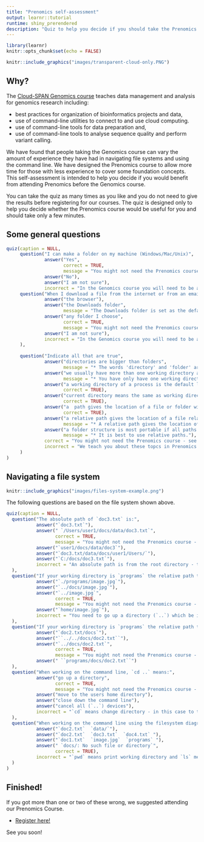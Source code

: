 ```yaml
---
title: "Prenomics self-assessment"
output: learnr::tutorial
runtime: shiny_prerendered
description: "Quiz to help you decide if you should take the Prenomics course before the Genomics course"
---
```


```r
library(learnr)
knitr::opts_chunk$set(echo = FALSE)
```

```r
knitr::include_graphics("images/transparent-cloud-only.PNG")
```



## Why?

The [Cloud-SPAN Genomics course](https://cloud-span.york.ac.uk/train-with-us#genomicscourse) teaches data management and analysis for genomics research including:

-   best practices for organization of bioinformatics projects and data,
-   use of command-line utilities to connect to and use cloud computing.
-   use of command-line tools for data preparation and,
-   use of command-line tools to analyse sequence quality and perform variant calling.

We have found that people taking the Genomics course can vary the amount of experience they have had in navigating file systems and using the command line. We have designed the Prenomics course to allow more time for those with less experience to cover some foundation concepts. This self-assessment is intended to help you decide if you would benefit from attending Prenomics before the Genomics course.

You can take the quiz as many times as you like and you do not need to give the results before registering for our courses. The quiz is designed only to help you decide whether the Prenomics course would be useful for you and should take only a few minutes.

## Some general questions

```r
quiz(caption = NULL,
     question("I can make a folder on my machine (Windows/Mac/Unix)",
              answer("Yes", 
                     correct = TRUE,
                     message = "You might not need the Prenomics course - see how you get on with the other questions."),
              answer("No"),
              answer("I am not sure"),
              incorrect = "In the Genomics course you will need to be able create folders on your machine and locate them. We teach you how to do this in Prenomics."),
     question("When I download a file from the internet or from an email, the file gets saved to:",
              answer("the browser"),
              answer("the Downloads folder", 
                     message = "The Downloads folder is set as the default location on many machines but you need to be able to chose the location."),
              answer("any folder I choose", 
                     correct = TRUE,
                     message = "You might not need the Prenomics course - see how you get on with the other questions."),
              answer("I am not sure"),
              incorrect = "In the Genomics course you will need to be able to save an emailed file to a particular folder and navigate to that folder. We teach you how to do this in Prenomics."
     ),
     
     question("Indicate all that are true",
              answer("directories are bigger than folders",
                     message = "* The words 'directory' and 'folder' are synonyms. Directory is used more often in programming and research computing."),
              answer("we usually have more than one working directory at a time",
                     message = "* You have only have one working directory at a time."),
              answer("a working directory of a process is the default location it will read and write from",
                     correct = TRUE),
              answer("current directory means the same as working directory", 
                     correct = TRUE),
              answer("a  path gives the location of a file or folder with a file system",
                     correct = TRUE),
              answer("a relative path gives the location of a file relative to the user's home directory",
                     message = "* A relative path gives the location of a file relative to the current working directory."),
              answer("a folder structure is most portable if all paths are absolute",
                     message = "* It is best to use relative paths."),
              correct = "You might not need the Prenomics course - see how you get on with the other questions.",
              incorrect = "We teach you about these topcs in Prenomics."
     )
)
```

## Navigating a file system



```r
knitr::include_graphics("images/files-system-example.png")
```




The following questions are based on the file system shown above.

```r
quiz(caption = NULL,
  question("The absolute path of `doc3.txt` is:",
           answer("`doc3.txt`"),
           answer(" `/Users/user1/docs/data/doc3.txt`",
                  correct = TRUE,
                  message = "You might not need the Prenomics course - see how you get on with the next one."),
           answer("`user1/docs/data/doc3`"),
           answer("`doc3.txt/data/docs/user1/Users/`"),
           answer("`C:/docs/doc3.txt`"),
           incorrect = "An absolute path is from the root directory - the top of the hierarchical file system."
  ),
  question("If your working directory is `programs` the relative path to `image.jpg` is:",
           answer("`./programs/image.jpg`"),
           answer("`../docs/image.jpg`"),
           answer("`../image.jpg`", 
                  correct = TRUE,
                  message = "You might not need the Prenomics course - see how you get on with the next one."),
           answer("`home/image.jpg`"),
           incorrect = "You need to go up a directory (`..`) which be into `user1/` to see `image.jpg`. If you've not seen `..` and `.` before, don't worry, we cover these in Prenomics!"
  ),
  question("If your working directory is `programs` the relative path to `doc2.txt` is:",
           answer("`doc2.txt/docs`"),
           answer("``../../docs/doc2.txt``"),
           answer("`../docs/doc2.txt`",
                  correct = TRUE,
                  message = "You might not need the Prenomics course - see how you get on with the next one."),
           answer(" ``programs/docs/doc2.txt``")
  ), 
  question("When working on the command line, `cd ..` means:",
           answer("go up a directory",
                  correct = TRUE,
                  message = "You might not need the Prenomics course - see how you get on with the next one."),    
           answer("move to the users home directory"),
           answer("close down the command line"),
           answer("cancel all (`..`) devices"),
           incorrect = "`cd` means change directory - in this case to the one above. We cover `cd`, `ls` and `pwd` in Prenomics."
  ),
  question("When working on the command line using the filesystem diagram above, if `pwd` displays `/Users/user1/programs` what will `ls docs/`  display?:",
           answer("`doc2.txt`  `data/`"),
           answer("`doc2.txt`  `doc3.txt`  `doc4.txt` "),
           answer("`doc1.txt`  `image.jpg`  `programs` "),
           answer(" `docs/: No such file or directory`", 
                  correct = TRUE),
           incorrect = "`pwd` means print working directory and `ls` means list. Since there is no `docs/` folder in the working directory, `ls` is not able to find it."
  )
)
```


## Finished!

If you got more than one or two of these wrong, we suggested attending our Prenomics Course.

- [Register here!](https://sites.google.com/york.ac.uk/cloud-span/train-with-us#h.87c8lxmy0dr3)
<!-- - [View course content](https://cloud-span.github.io/prenomics00-intro/) -->

See you soon!
